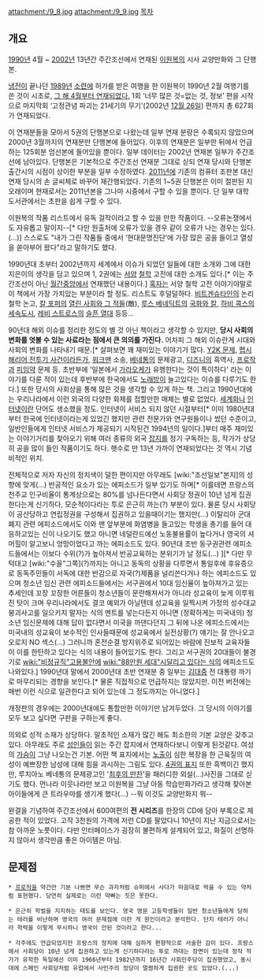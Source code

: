attachment:/9_8.jpg attachment:/9_9.jpg
[[목차]]
== 개요 ==
[[1990년]] 4월 ~ [[2002년]] 13년간 주간조선에서 연재된 [[이원복]]의 시사 교양만화와 그 단행본. 

[[냉전]]이 끝나던 [[1989년]] [[소련]]에 허가를 받은 여행을 한 이원복이 1990년 2월 여행기를 쓴 것이 시초로, [http://weekly1.chosun.com/site/data/html_dir/2002/12/30/2002123077024.html 그 해 4월부터 연재되었다. ]  1회 ‘너무 많은 것=없는 것, 정보’ 편을 시작으로 마지막회 ‘고정관념 파괴는 21세기의 무기'(2002년 [[12월 26일]]) 편까지 총 627회가 연재되었다.

이 연재분들을 모아서 5권의 단행본으로 나왔는데 일부 연재 분량은 수록되지 않았으며 2000년 3월까지의 연재분만 단행본에 들어있다. 이후의 연재분은 일부만 뒤에서 언급하는 125회분 엄선본에 들어있을 뿐이다. 일부 데이터는 2002년 연재본 일부가 주간조선에 남아있다. 단행본은 기본적으로 주간조선 연재분 그대로 싣되 연재 당시와 단행본 출간시의 시점이 상이한 부분을 일부 수정하였다. [[2011년]]에 기존의 컴퓨터 조판본 대신 연재 당시의 손 글씨체로 바꾸어 재간행되었다. 기존의 1~5권 단행본은 이미 절판된 지 오래이며 현재로서는 2011년본을 그나마 시중에서 구할 수 있을 뿐이다. 단 일부 대학 도서관에서는 초판을 쉽게 구할 수 있다.

이원복의 작품 리스트에서 유독 걸작이라고 할 수 있을 만한 작품이다. --오류논쟁에서도 자유롭고 말이지--[* 다만 원출처에 오류가 있을 경우 같이 오류가 나는 경우는 있다.(...)] 스스로도 "내가 그린 작품들 중에서 ‘현대문명진단’에 가장 많은 공을 들이고 열성을 쏟아부어 왔다"라고 말하기도 했다. 

1990년대 초부터 2002년까지 세계에서 이슈가 되었던 일들에 대한 소개와 그에 대한 지은이의 생각을 담고 있으며 1, 2권에는 [[서양]] [[철학]] 고전에 대한 소개도 있다.[* 이는 주간조선이 아닌 [[월간중앙]]에서 연재했던 내용이다.] [[혹자]]는 서양 철학 고전 이야기야말로 이 책에서 가장 가치있는 부분이라 할 정도. 리스트도 후덜덜하다. [[비트겐슈타인]]의 논리철학 논고, [[칼 포퍼]]의 [[열린 사회와 그 적들]](敵), [[루스 베네딕트]]의 [[국화와 칼]], [[하비 콕스]]의 [[세속도시]], [[레비 스트로스]]의 [[슬픈 열대]] 등등...

90년대 해외 이슈를 정리한 정도의 별 것 아닌 책이라고 생각할 수 있지만, '''당시 사회의 변화를 엿볼 수 있는 사료라는 점에서 큰 의의를 가진다.''' 어차피 그 해외 이슈란게 시대와 사회의 변화를 나타내기 때문.[* 살펴보면 꽤 재미있는 이야기가 많다. [[Y2K 문제]], [[펩시 해리어 전투기 사건]]이라든가, [[워크맨]] 소송, [[베네통]]의 문제광고, [[디즈니]]의 흑역사, [[프로작]]과 [[피임약]] 문제 등. 초반부에 '일본에서 [[가라오케]]가 유행한다는 것이 특이하다' 라는 이야기를 다룬 적이 있는데 후반부에 한국에서도 [[노래방]]이 늘고있다는 이슈를 다루기도 한다.] 또한 당시의 사회상을 통해 많은 것을 생각할 수 있게 하는 책. 그리고 1990년대에는 우리나라에서 이런 외국의 다양한 화제를 접할만한 매체는 별로 없었다. [[세계화]]나 [[인터넷]]이란 단어도 생소했을 정도. 인터넷이 서비스 되지 않던 시절부터[* 이미 1980년대부터 한국에 인터넷이라는게 있었긴 했지만 관련 전문가와 연구원들이나 썼던 수준이고, 일반인들에게 인터넷 서비스가 제공되기 시작된건 1994년의 일이다.]부터 매주 재미있는 이야기거리를 찾아오기 위해 여러 종류의 외국 [[잡지]]를 정기 구독하는 등, 작가가 상당히 공을 많이 들인 작품이기도 하다. 햇수로 만 13년 가까이 연재되었다는 것 역시 기념비적인 위치.

전체적으로 저자 자신의 정치색이 덜한 편이지만 아무래도 [wiki:"조선일보"본지]의 성향에 맞게(...) 반공적인 요소가 있는 에피소드가 일부 있기도 하며[* 이를테면 프랑스의 천주교 인구비율이 통계상으로는 80%를 넘나든다면서 사회당 정권이 10년 넘게 집권한다는게 신기하다, 모순적이다라는 투로 은근히 까는(?) 부분이 있다. 물론 당시 사회당이 공산당하고 연립정권을 구성해서 집권하고 있을때이기는 했지만(...) 이탈리아 군대 폐지 관련 에피소드에서도 이와 맨 앞부분에 화염병을 들고있는 학생을 총기를 들어 대응하고있는 신이 나오기도 했고 아니면 네덜란드에선 노동불용률이 높다거나 영국의 셔머힐이 알고보니 엉망이었다고 까는 에피소드도 있다. 90년대 초반 동구권관련 에피소드들에서는 이보다 수위(?)가 높아져서 반공교육하는 분위기가 날 정도(...) ][* 다만 무턱대고 [wiki:"수꼴"그쪽](?)까지는 아니고 동독의 상황을 다루면서 통일후에 후유증으로 동독주민들이 서독에 대한 반감으로 자국(?)제품을 널리쓴다거나 하는 에피소드도 있으며 청소년 임신 관련 에피소드들에서는 서구권에서 10대 임신율이 높아져가고 있는 추세인데 꼬장 꼬장한 어른들이 청소년들이 문란해져서가 아니라 성교육이 늦게 이루워진 탓이 크며 우리나라에서도 결코 예외가 아닐텐데 성교육을 일찍시켜 가정의 성수대교 붕괴사고를 일으키지 말자는 식의 멘트를 넣는다든지 아니면 (정확하게는 미국내의) 청소년 임신문제에 대해 답이 없다면서 미국을 까댄다던지 그 뒤에 나온 에피소드에서는 미국내의 성교육이 보수적인 인사들때문에 성교육에서 실전상황(?) 얘기는 잘 안나오고 오로지 NO 섹스(...) 그러니까 혼전순결 방지위주로 되어있는 바람에 진보적 교육자들이 이를 한탄하고 있다는 식의 내용이 들어있기도 한다. 그리고 서구권의 20대들이 불경기로 [[wiki:"비정규직"고용불안]]에 [[wiki:"88만원 세대"시달리고 있다는 식]]의 에피소드도 나와있다.] 1990년대 말에서 2000년대 초반 연재분 중 일부는  [[김대중]] 전 대통령 까기로 마무리되는 경향을 보인다.[* 물론 직접적으로 언급하지는 않았지만. 이전 버전에는 매번 이런 식으로 일관한다고 되어 있는데 그 정도까지는 아니었다.]

개정판의 경우에는 2000년대에도 통할만한 이야기만 남겨두었다. 그 당시의 이야기를 모두 보고 싶다면 구판을 구하는게 좋다.

의외로 성적 소재가 상당하다. 말초적인 소재가 많긴 해도 최소한의 기본 교양은 갖추고 있다. 아무래도 주로 [[성인]]들이 읽는 주간 잡지에서 연재하다보니 이렇게 된것같다. 여성의 [[가슴]]이 그냥 나오는건 기본. 어떤 책 표지에서는 [[노출]]이 심한 복장을 한 근육질의 여성이 예쁘장한 남성에 대해 힘을 과시하는 그림도 있다. [http://postfiles10.naver.net/20110423_217/fydwjddbrwja_13035358450586NX9c_JPEG/%BD%BA%C4%B5130.jpg?type=w3 4권의 표지] 또한 흑백이긴 했지만, 루치아노 베네통의 문제광고인 '[[최후의 만찬]]'을 패러디한 외설(...)사진을 그대로 싣기도 했다. 먼나라 이웃나라만 보고 이원복을 그냥 아동 학습만화가라고 생각해 찾아본 아이들에게 큰 트라우마를 생기게 했다(...) --뭐 이것도 교양만화지 뭐--

완결을 기념하여 주간조선에서 600여편의 '''전 시리즈'''를 한장의 CD에 담아 부록으로 제공한 적이 있었다. 고작 3천원의 가격에 저런 CD를 팔았다니 10년이 지난 지금으로서는 참 아까운 노릇이다. 다만 인터페이스가 굉장히 불편하게 설계되어 있고, 화질이 선명하지 않아서 생각만큼 좋은 아이템은 아님.

== 문제점 ==
 * [[프로작]]을 약간만 기분 나쁘면 무슨 과자처럼 슈퍼에서 사다가 마음대로 먹을 수 있는 약처럼 표현했다. 당연히 실제로는 이런 약빠는 짓은 못한다.

 * 은근히 학벌을 지지하는 태도를 보인다. 영국 명문 고등학생들이 일반 청소년들에게 당하는 테러를 비난하며 영국의 여러 문제점에 이런 게 원인이라고 분석한다. 단지 테러가 아니라 학력을 이렇게 무시하니 영국이 안된 것이라고 한다...

 * 각주에도 언급되었지만 프랑스의 정치에 대해 심하게 편향적으로 서술한 감이 있다. 프랑스에서 사회당이 10년 넘게 집권하고 있는게 신기하다라는 투로 까대는 장면이 있는데 정작 작가가 유학한 독일에선 이미 1966년부터 1982년까지 16년간 사회민주당이 집권했었고, 동시대에 스페인 사회당처럼 유럽에서 사민주의 정당이 멀쩡하게 집권한 곳도 있었다.(...)
